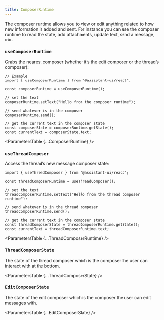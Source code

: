 ```yaml
---
title: ComposerRuntime
---
```


The composer runtime allows you to view or edit anything related to how new information is added and sent. For instance you can use the composer runtime to read the state, add attachments, update text, send a message, etc.


### `useComposerRuntime`

Grabs the nearest composer (whether it’s the edit composer or the thread’s composer):

```tsx
// Example
import { useComposerRuntime } from "@assistant-ui/react";

const composerRuntime = useComposerRuntime();

// set the text
composerRuntime.setText("Hello from the composer runtime");

// send whatever is in the composer 
composerRuntime.send();

// get the current text in the composer state
const composerState = composerRuntime.getState();
const currentText = composerState.text;

```

<ParametersTable {...ComposerRuntime} />


### `useThreadComposer`

Access the thread’s new message composer state:

```tsx
import { useThreadComposer } from "@assistant-ui/react";

const threadComposerRuntime = useThreadComposer();

// set the text
threadComposerRuntime.setText("Hello from the thread composer runtime");

// send whatever is in the thread composer 
threadComposerRuntime.send();

// get the current text in the composer state
const threadComposerState = threadComposerRuntime.getState();
const currentText = threadComposerRuntime.text;

```

<ParametersTable {...ThreadComposerRuntime} />


### `ThreadComposerState`

The state of the thread composer which is the composer the user can interact with at the bottom.

<ParametersTable {...ThreadComposerState} />

### `EditComposerState`

The state of the edit composer which is the composer the user can edit messages with.

<ParametersTable {...EditComposerState} />
